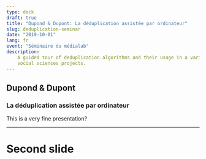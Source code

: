 ```yaml
---
type: deck
draft: true
title: "Dupond & Dupont: La déduplication assistée par ordinateur"
slug: deduplication-seminar
date: "2019-10-01"
lang: fr
event: "Séminaire du médialab"
description:
    A guided tour of deduplication algorithms and their usage in a variety of
    social sciences projects.
---
```




<PaddingCorrector />

## Dupond & Dupont

### La déduplication assistée par ordinateur

This is a very fine presentation?

---

# Second slide
